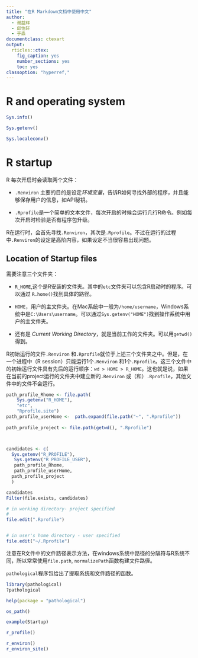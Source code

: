 ```yaml
---
title: "在R Markdown文档中使用中文"
author:
  - 谢益辉
  - 邱怡轩
  - 于淼
documentclass: ctexart
output:
  rticles::ctex:
    fig_caption: yes
    number_sections: yes
    toc: yes
classoption: "hyperref,"
---
```


# R and operating system 


```r
Sys.info()

Sys.getenv()

Sys.localeconv()


```


# R startup


R 每次开启时会读取两个文件：

* `.Renviron` 主要的目的是设定*环境变量*，告诉R如何寻找外部的程序，并且能够保存用户的信息，如API秘钥。

* `.Rprofile `是一个简单的文本文件，每次开启的时候会运行几行R命令。例如每次开启时检验是否有程序包升级。


R在运行时，会首先寻找`.Renviron`，其次是`.Rprofile `。不过在运行的过程中`.Renviron`的设定是高阶内容，如果设定不当很容易出现问题。

## Location of Startup files

需要注意三个文件夹：

* `R_HOME`,这个是R安装的文件夹。其中的`etc`文件夹可以包含R启动时的程序。可以通过 `R.home()`找到具体的路径。
* `HOME`，用户的主文件夹。在Mac系统中一般为`/home/username`，Windows系统中是`C:\Users\username`。可以通过`Sys.getenv("HOME")`找到操作系统中用户的主文件夹。

* 还有是 *Current Working Directory*，就是当前工作的文件夹。可以用`getwd()`得到。

R初始运行的文件`.Renviron` 和`.Rprofile `就位于上述三个文件夹之中。但是，在一个进程中（R session）只能运行1个`.Renviron` 和1个`.Rprofile `。这三个文件中的初始运行文件具有先后的运行顺序：`wd > HOME > R_HOME `。这也就是说，如果在当前的project运行的文件夹中建立新的`.Renviron` 或（和）`.Rprofile `，其他文件中的文件不会运行。



```r

path_profile_Rhome <- file.path(
    Sys.getenv("R_HOME"), 
    "etc", 
    "Rprofile.site")
path_profile_userHome <-  path.expand(file.path("~", ".Rprofile"))
                                      
path_profile_project <- file.path(getwd(), ".Rprofile") 



candidates <- c( 
  Sys.getenv("R_PROFILE"),
   Sys.getenv("R_PROFILE_USER"),
   path_profile_Rhome,
   path_profile_userHome,
  path_profile_project 
  )

candidates
Filter(file.exists, candidates)


```

```r


# in working directory- project specified
# 
file.edit(".Rprofile")


# in user's home directory - user specified
file.edit("~/.Rprofile")


```

注意在R文件中的文件路径表示方法，在windows系统中路径的分隔符与R系统不同，所以常常使用`file.path`, `normalizePath`函数构建文件路径。

`pathological`程序包给出了提取系统和文件路径的函数。


```r

library(pathological)
?pathological

help(package = "pathological")

os_path()

example(Startup)

r_profile()

r_environ()
r_environ_site()

```


